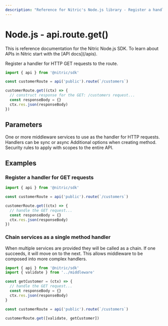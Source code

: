```yaml
---
description: "Reference for Nitric's Node.js library - Register a handler for HTTP GET requests to the route."
---
```


# Node.js - api.route.get()

<Note>
  This is reference documentation for the Nitric Node.js SDK. To learn about
  APIs in Nitric start with the [API docs](/apis).
</Note>

Register a handler for HTTP GET requests to the route.

```javascript
import { api } from '@nitric/sdk'

const customerRoute = api('public').route(`/customers`)

customerRoute.get((ctx) => {
  // construct response for the GET: /customers request...
  const responseBody = {}
  ctx.res.json(responseBody)
})
```

## Parameters

<Properties>
  <Property name="middleware" required type="HttpMiddleware | HttpMiddleware[]">
    One or more middleware services to use as the handler for HTTP requests.
    Handlers can be sync or async
  </Property>
  <Property name="opts" type="object">
    Additional options when creating method.
    <Properties nested>
      <Property name="security" type="OidcOptions[]">
        Security rules to apply with scopes to the entire API.
      </Property>
    </Properties>
  </Property>
</Properties>

## Examples

### Register a handler for GET requests

```javascript
import { api } from '@nitric/sdk'

const customerRoute = api('public').route(`/customers`)

customerRoute.get((ctx) => {
  // handle the GET request...
  const responseBody = {}
  ctx.res.json(responseBody)
})
```

### Chain services as a single method handler

When multiple services are provided they will be called as a chain. If one succeeds, it will move on to the next. This allows middleware to be composed into more complex handlers.

```javascript
import { api } from '@nitric/sdk'
import { validate } from '../middleware'

const getCustomer = (ctx) => {
  // handle the GET request...
  const responseBody = {}
  ctx.res.json(responseBody)
}

const customerRoute = api('public').route(`/customers`)

customerRoute.get([validate, getCustomer])
```
